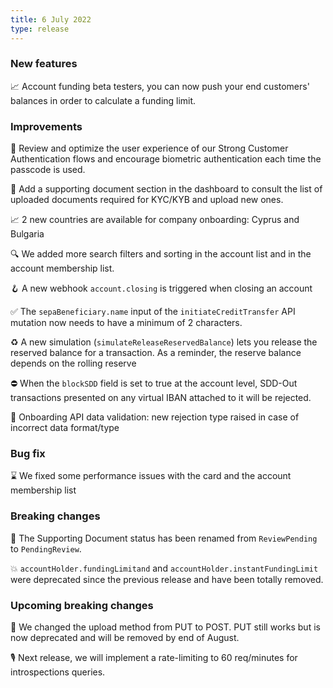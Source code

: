 ```yaml
---
title: 6 July 2022
type: release
---
```


### New features

📈 Account funding beta testers, you can now push your end customers' balances in order to calculate a funding limit.

### Improvements

🤳 Review and optimize the user experience of our Strong Customer Authentication flows and encourage biometric authentication each time the passcode is used.

📃 Add a supporting document section in the dashboard to consult the list of uploaded documents required for KYC/KYB and upload new ones.

📈 2 new countries are available for company onboarding: Cyprus and Bulgaria

🔍 We added more search filters and sorting in the account list and in the account membership list.

🪝 A new webhook `account.closing` is triggered when closing an account

✅ The `sepaBeneficiary.name` input of the `initiateCreditTransfer` API mutation now needs to have a minimum of 2 characters.

♻️ A new simulation (`simulateReleaseReservedBalance`) lets you release the reserved balance for a transaction. As a reminder, the reserve balance depends on the rolling reserve

⛔ When the `blockSDD` field is set to true at the account level, SDD-Out transactions presented on any virtual IBAN attached to it will be rejected.

🛑 Onboarding API data validation: new rejection type raised in case of incorrect data format/type

### Bug fix

⌛ We fixed some performance issues with the card and the account membership list

### Breaking changes

📃 The Supporting Document status has been renamed from `ReviewPending` to `PendingReview`.

💥 `accountHolder.fundingLimitand` and `accountHolder.instantFundingLimit` were deprecated since the previous release and have been totally removed.

### Upcoming breaking changes

📃 We changed the upload method from PUT to POST. PUT still works but is now deprecated and will be removed by end of August.

🎙️ Next release, we will implement a rate-limiting to 60 req/minutes for introspections queries.
